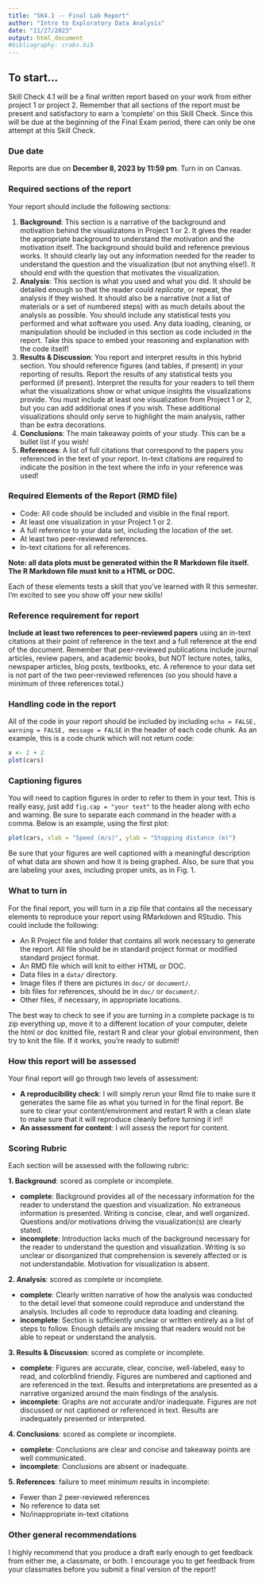 ```yaml
---
title: "SK4.1 -- Final Lab Report"
author: "Intro to Exploratory Data Analysis"
date: "11/27/2023"
output: html_document
#bibliography: crabs.bib
---
```


## To start...

Skill Check 4.1 will be a final written report based on your work from either project 1 or project 2. Remember that all sections of the report must be present and satisfactory to earn a 'complete' on this Skill Check. Since this will be due at the beginning of the Final Exam period, there can only be one attempt at this Skill Check.

### Due date

Reports are due on __December 8, 2023 by 11:59 pm__. Turn in on Canvas. 

### Required sections of the report

Your report should include the following sections: 

 1. __Background__: This section is a narrative of the background and motivation behind the visualizatons in Project 1 or 2. It gives the reader the appropriate background to understand the motivation and the motivation itself. The background should build and reference previous works. It should clearly lay out any information needed for the reader to understand the question and the visualization (but not anything else!). It should end with the question that motivates the visualization. 
 2. __Analysis__: This section is what you used and what you did. It should be detailed enough so that the reader could _replicate_, or repeat, the analysis if they wished. It should also be a narrative (not a list of materials or a set of numbered steps) with as much details about the analysis as possible. You should include any statistical tests you performed and what software you used. Any data loading, cleaning, or manipulation should be included in this section as code included in the report. Take this space to embed your reasoning and explanation with the code itself! 
 3. __Results & Discussion__: You report and interpret results in this hybrid section. You should reference figures (and tables, if present) in your reporting of results. Report the results of any statistical tests you performed (if present). Interpret the results for your readers to tell them what the visualizations show or what unique insights the visualizations provide. You must include at least one visualization from Project 1 or 2, but you can add additional ones if you wish. These additional visualizations should only serve to highlight the main analysis, rather than be extra decorations.
 4. __Conclusions__: The main takeaway points of your study. This can be a bullet list if you wish! 
 5. __References__: A list of full citations that correspond to the papers you referenced in the text of your report. In-text citations are required to indicate the position in the text where the info in your reference was used!
 
### Required Elements of the Report (RMD file)
 
 * Code: All code should be included and visible in the final report. 
 * At least one visualization in your Project 1 or 2. 
 * A full reference to your data set, including the location of the set.
 * At least two peer-reviewed references.
 * In-text citations for all references.
 
__Note: all data plots must be generated within the R Markdown file itself. The R Markdown file must knit to a HTML or DOC.__

Each of these elements tests a skill that you've learned with R this semester. I'm excited to see you show off your new skills!


### Reference requirement for report

__Include at least two references to peer-reviewed papers__ using an in-text citations at their point of reference in the text and a full reference at the end of the document. Remember that peer-reviewed publications include journal articles, review papers, and academic books, but NOT lecture notes, talks, newspaper articles, blog posts, textbooks, etc. A reference to your data set is not part of the two peer-reviewed references (so you should have a minimum of three references total.)


### Handling code in the report

All of the code in your report should be included by including `echo = FALSE, warning = FALSE, message = FALSE` in the header of each code chunk. As an example, this is a code chunk which will not return code: 
```r
x <- 2 + 2
plot(cars)
```



### Captioning figures

You will need to caption figures in order to refer to them in your text. This is really easy, just add `fig.cap = "your text"` to the header along with echo and warning. Be sure to separate each command in the header with a comma. Below is an example, using the first plot:

```r
plot(cars, xlab = "Speed (m/s)", ylab = "Stopping distance (m)")
```

Be sure that your figures are well captioned with a meaningful description of what data are shown and how it is being graphed. Also, be sure that you are labeling your axes, including proper units, as in Fig. 1. 


### What to turn in

For the final report, you will turn in a zip file that contains all the necessary elements to reproduce your report using RMarkdown and RStudio. This could include the following:
 
 * An R Project file and folder that contains all work necessary to generate the report. All file should be in standard project format or modified standard project format. 
 * An RMD file which will knit to either HTML or DOC. 
 * Data files in a `data/` directory. 
 * Image files if there are pictures in `doc/` or `document/`.
 * bib files for references, should be in `doc/` or `document/`.
 * Other files, if necessary, in appropriate locations.
 
The best way to check to see if you are turning in a complete package is to zip everything up, move it to a different location of your computer, delete the html or doc knitted file, restart R and clear your global environment, then try to knit the file. If it works, you're ready to submit! 


### How this report will be assessed

Your final report will go through two levels of assessment: 

 * __A reproducibility check__: I will simply rerun your Rmd file to make sure it generates the same file as what you turned in for the final report. Be sure to clear your content/environment and restart R with a clean slate to make sure that it will reproduce cleanly before turning it in!!
 * __An assessment for content__: I will assess the report for content. 


### Scoring Rubric

Each section will be assessed with the following rubric: 

 __1. Background__: scored as complete or incomplete.

+ __complete__: Background provides all of the necessary information for the reader to understand the question and visualization. No extraneous information is presented. Writing is concise, clear, and well organized. Questions and/or motivations driving the visualization(s) are clearly stated. 
+ __incomplete__: Introduction lacks much of the background necessary for the reader to understand the question and visualization. Writing is so unclear or disorganized that comprehension is severely affected or is not understandable. Motivation for visualization is absent.

__2. Analysis__: scored as complete or incomplete.

+ __complete__: Clearly written narrative of how the analysis was conducted to the detail level that someone could reproduce and understand the analysis. Includes all code to reproduce data loading and cleaning. 
+ __incomplete__:  Section is sufficiently unclear or written entirely as a list of steps to follow. Enough details are missing that readers would not be able to repeat or understand the analysis. 

__3. Results & Discussion__: scored as complete or incomplete.

+ __complete__: Figures are accurate, clear, concise, well-labeled, easy to read, and colorblind friendly. Figures are numbered and captioned and are referenced in the text. Results and interpretations are presented as a narrative organized around the main findings of the analysis. 
+ __incomplete__: Graphs are not accurate and/or inadequate. Figures are not discussed or not captioned or referenced in text. Results are inadequately presented or interpreted.

__4. Conclusions__: scored as complete or incomplete.

+ __complete__: Conclusions are clear and concise and takeaway points are well communicated.
+ __incomplete__: Conclusions are absent or inadequate.

__5. References__: failure to meet minimum results in incomplete:

+ Fewer than 2 peer-reviewed references
+ No reference to data set
+ No/inappropriate in-text citations

### Other general recommendations

I highly recommend that you produce a draft early enough to get feedback from either me, a classmate, or both. I encourage you to get feedback from your classmates before you submit a final version of the report! 

